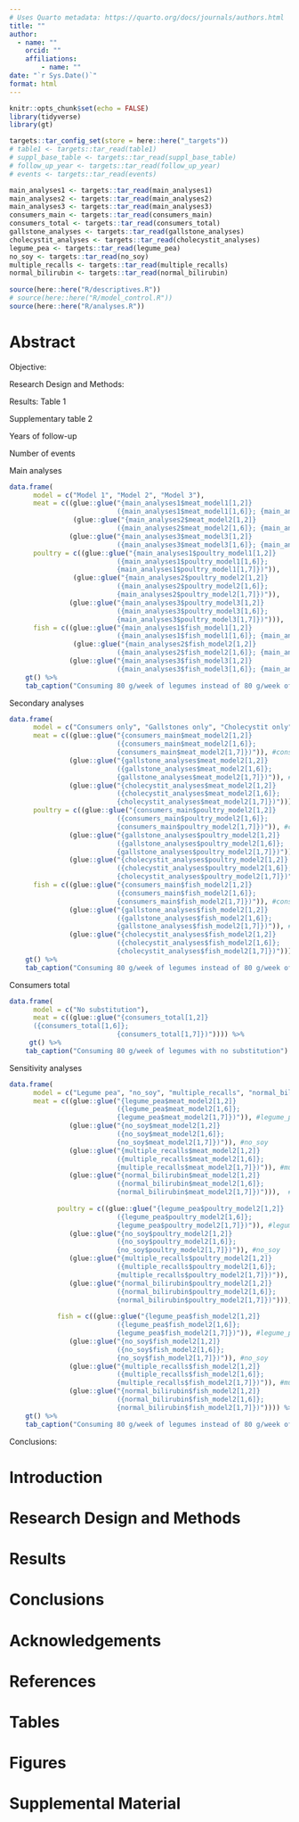 ```yaml
---
# Uses Quarto metadata: https://quarto.org/docs/journals/authors.html
title: ""
author:
  - name: ""
    orcid: ""
    affiliations: 
        - name: ""
date: "`r Sys.Date()`"
format: html
---
```


```r
knitr::opts_chunk$set(echo = FALSE)
library(tidyverse)
library(gt)

targets::tar_config_set(store = here::here("_targets"))
# table1 <- targets::tar_read(table1)
# suppl_base_table <- targets::tar_read(suppl_base_table)
# follow_up_year <- targets::tar_read(follow_up_year)
# events <- targets::tar_read(events)

main_analyses1 <- targets::tar_read(main_analyses1)
main_analyses2 <- targets::tar_read(main_analyses2)
main_analyses3 <- targets::tar_read(main_analyses3)
consumers_main <- targets::tar_read(consumers_main)
consumers_total <- targets::tar_read(consumers_total)
gallstone_analyses <- targets::tar_read(gallstone_analyses)
cholecystit_analyses <- targets::tar_read(cholecystit_analyses)
legume_pea <- targets::tar_read(legume_pea)
no_soy <- targets::tar_read(no_soy)
multiple_recalls <- targets::tar_read(multiple_recalls)
normal_bilirubin <- targets::tar_read(normal_bilirubin)
 
source(here::here("R/descriptives.R"))
# source(here::here("R/model_control.R"))
source(here::here("R/analyses.R"))
```

# Abstract

Objective:

Research Design and Methods:

Results:
Table 1


Supplementary table 2


Years of follow-up 


Number of events



Main analyses
```r
data.frame(
      model = c("Model 1", "Model 2", "Model 3"),
      meat = c((glue::glue("{main_analyses1$meat_model1[1,2]} 
                           ({main_analyses1$meat_model1[1,6]}; {main_analyses1$meat_model1[1,7]})")),
                (glue::glue("{main_analyses2$meat_model2[1,2]} 
                           ({main_analyses2$meat_model2[1,6]}; {main_analyses2$meat_model2[1,7]})")),
               (glue::glue("{main_analyses3$meat_model3[1,2]} 
                           ({main_analyses3$meat_model3[1,6]}; {main_analyses3$meat_model3[1,7]})"))),
      poultry = c((glue::glue("{main_analyses1$poultry_model1[1,2]}
                           ({main_analyses1$poultry_model1[1,6]};
                           {main_analyses1$poultry_model1[1,7]})")),
                (glue::glue("{main_analyses2$poultry_model2[1,2]} 
                           ({main_analyses2$poultry_model2[1,6]};
                           {main_analyses2$poultry_model2[1,7]})")),
               (glue::glue("{main_analyses3$poultry_model3[1,2]} 
                           ({main_analyses3$poultry_model3[1,6]};
                           {main_analyses3$poultry_model3[1,7]})"))),
      fish = c((glue::glue("{main_analyses1$fish_model1[1,2]}
                           ({main_analyses1$fish_model1[1,6]}; {main_analyses1$fish_model1[1,7]})")),
                (glue::glue("{main_analyses2$fish_model2[1,2]} 
                           ({main_analyses2$fish_model2[1,6]}; {main_analyses2$fish_model2[1,7]})")),
               (glue::glue("{main_analyses3$fish_model3[1,2]} 
                           ({main_analyses3$fish_model3[1,6]}; {main_analyses3$fish_model3[1,7]})")))) %>%
    gt() %>%
    tab_caption("Consuming 80 g/week of legumes instead of 80 g/week of")

```

Secondary analyses
```r
data.frame(
      model = c("Consumers only", "Gallstones only", "Cholecystit only"),
      meat = c((glue::glue("{consumers_main$meat_model2[1,2]}
                           ({consumers_main$meat_model2[1,6]}; 
                           {consumers_main$meat_model2[1,7]})")), #consumers only
               (glue::glue("{gallstone_analyses$meat_model2[1,2]}
                           ({gallstone_analyses$meat_model2[1,6]}; 
                           {gallstone_analyses$meat_model2[1,7]})")), #gallstone analyses
               (glue::glue("{cholecystit_analyses$meat_model2[1,2]}
                           ({cholecystit_analyses$meat_model2[1,6]}; 
                           {cholecystit_analyses$meat_model2[1,7]})"))),   #cholecystit analyses
      poultry = c((glue::glue("{consumers_main$poultry_model2[1,2]}
                           ({consumers_main$poultry_model2[1,6]}; 
                           {consumers_main$poultry_model2[1,7]})")), #consumers only
               (glue::glue("{gallstone_analyses$poultry_model2[1,2]}
                           ({gallstone_analyses$poultry_model2[1,6]}; 
                           {gallstone_analyses$poultry_model2[1,7]})")), #gallstone analyses
               (glue::glue("{cholecystit_analyses$poultry_model2[1,2]}
                           ({cholecystit_analyses$poultry_model2[1,6]}; 
                           {cholecystit_analyses$poultry_model2[1,7]})"))),   #cholecystit analyses
      fish = c((glue::glue("{consumers_main$fish_model2[1,2]}
                           ({consumers_main$fish_model2[1,6]}; 
                           {consumers_main$fish_model2[1,7]})")), #consumers only
               (glue::glue("{gallstone_analyses$fish_model2[1,2]}
                           ({gallstone_analyses$fish_model2[1,6]}; 
                           {gallstone_analyses$fish_model2[1,7]})")), #gallstone analyses
               (glue::glue("{cholecystit_analyses$fish_model2[1,2]}
                           ({cholecystit_analyses$fish_model2[1,6]}; 
                           {cholecystit_analyses$fish_model2[1,7]})")))) %>%   #cholecystit analyses
    gt() %>%
    tab_caption("Consuming 80 g/week of legumes instead of 80 g/week of")

```
Consumers total
```r
data.frame(
      model = c("No substitution"),
      meat = c((glue::glue("{consumers_total[1,2]} 
      ({consumers_total[1,6]}; 
                           {consumers_total[1,7]})")))) %>% 
     gt() %>%
    tab_caption("Consuming 80 g/week of legumes with no substitution")
```

Sensitivity analyses
```r
data.frame(
      model = c("Legume pea", "no_soy", "multiple_recalls", "normal_bilirubin"),
      meat = c((glue::glue("{legume_pea$meat_model2[1,2]}
                           ({legume_pea$meat_model2[1,6]}; 
                           {legume_pea$meat_model2[1,7]})")), #legume_pea
               (glue::glue("{no_soy$meat_model2[1,2]}
                           ({no_soy$meat_model2[1,6]}; 
                           {no_soy$meat_model2[1,7]})")), #no_soy
               (glue::glue("{multiple_recalls$meat_model2[1,2]}
                           ({multiple_recalls$meat_model2[1,6]}; 
                           {multiple_recalls$meat_model2[1,7]})")), #multiple_recalls
               (glue::glue("{normal_bilirubin$meat_model2[1,2]}
                           ({normal_bilirubin$meat_model2[1,6]}; 
                           {normal_bilirubin$meat_model2[1,7]})"))),  #normal_bilirubin
      
            poultry = c((glue::glue("{legume_pea$poultry_model2[1,2]}
                           ({legume_pea$poultry_model2[1,6]}; 
                           {legume_pea$poultry_model2[1,7]})")), #legume_pea
               (glue::glue("{no_soy$poultry_model2[1,2]}
                           ({no_soy$poultry_model2[1,6]}; 
                           {no_soy$poultry_model2[1,7]})")), #no_soy
               (glue::glue("{multiple_recalls$poultry_model2[1,2]}
                           ({multiple_recalls$poultry_model2[1,6]}; 
                           {multiple_recalls$poultry_model2[1,7]})")), #multiple_recalls
               (glue::glue("{normal_bilirubin$poultry_model2[1,2]}
                           ({normal_bilirubin$poultry_model2[1,6]}; 
                           {normal_bilirubin$poultry_model2[1,7]})"))),  #normal_bilirubin
      
            fish = c((glue::glue("{legume_pea$fish_model2[1,2]}
                           ({legume_pea$fish_model2[1,6]}; 
                           {legume_pea$fish_model2[1,7]})")), #legume_pea
               (glue::glue("{no_soy$fish_model2[1,2]}
                           ({no_soy$fish_model2[1,6]}; 
                           {no_soy$fish_model2[1,7]})")), #no_soy
               (glue::glue("{multiple_recalls$fish_model2[1,2]}
                           ({multiple_recalls$fish_model2[1,6]}; 
                           {multiple_recalls$fish_model2[1,7]})")), #multiple_recalls
               (glue::glue("{normal_bilirubin$fish_model2[1,2]}
                           ({normal_bilirubin$fish_model2[1,6]}; 
                           {normal_bilirubin$fish_model2[1,7]})")))) %>%   #normal_bilirubin
    gt() %>%
    tab_caption("Consuming 80 g/week of legumes instead of 80 g/week of")

```



Conclusions:

# Introduction 

# Research Design and Methods

# Results

# Conclusions

# Acknowledgements

# References

# Tables

# Figures

# Supplemental Material
